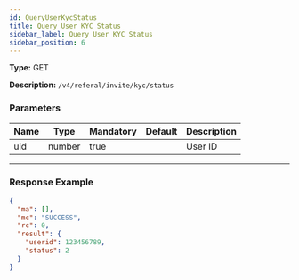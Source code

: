 ```yaml
---
id: QueryUserKycStatus
title: Query User KYC Status
sidebar_label: Query User KYC Status
sidebar_position: 6
---
```


**Type:** GET

**Description:** `/v4/referal/invite/kyc/status`

### Parameters

| Name | Type   | Mandatory | Default | Description |
| ---- | ------ | --------- | ------- | ----------- |
| uid  | number | true      |         | User ID     |

---

### Response Example

```json title="Response"
{
  "ma": [],
  "mc": "SUCCESS",
  "rc": 0,
  "result": {
    "userid": 123456789,
    "status": 2
  }
}
```
